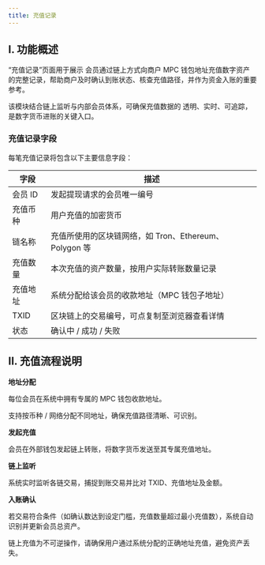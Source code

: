 ```yaml
---
title: 充值记录
---
```


## I. 功能概述

“充值记录”页面用于展示 会员通过链上方式向商户 MPC 钱包地址充值数字资产 的完整记录，帮助商户及时确认到账状态、核查充值路径，并作为资金入账的重要参考。

该模块结合链上监听与内部会员体系，可确保充值数据的 透明、实时、可追踪，是数字货币进账的关键入口。

### 充值记录字段

每笔充值记录将包含以下主要信息字段：

| 字段 | 描述 |
|------|------|
| 会员 ID | 发起提现请求的会员唯一编号 |
| 充值币种 | 用户充值的加密货币 |
| 链名称| 充值所使用的区块链网络，如 Tron、Ethereum、Polygon 等 |
| 充值数量 | 本次充值的资产数量，按用户实际转账数量记录 |
| 充值地址 | 系统分配给该会员的收款地址（MPC 钱包子地址）|
| TXID	 | 区块链上的交易编号，可点复制至浏览器查看详情|
| 状态| 确认中 / 成功 / 失败|



## II. 充值流程说明

**地址分配**

每位会员在系统中拥有专属的 MPC 钱包收款地址。

支持按币种 / 网络分配不同地址，确保充值路径清晰、可识别。

**发起充值**

会员在外部钱包发起链上转账，将数字货币发送至其专属充值地址。

**链上监听**

系统实时监听各链交易，捕捉到账交易并比对 TXID、充值地址及金额。

**入账确认**

若交易符合条件（如确认数达到设定门槛，充值数量超过最小充值数），系统自动识别并更新会员总资产。


<Warning>

链上充值为不可逆操作，请确保用户通过系统分配的正确地址充值，避免资产丢失。
</Warning>



